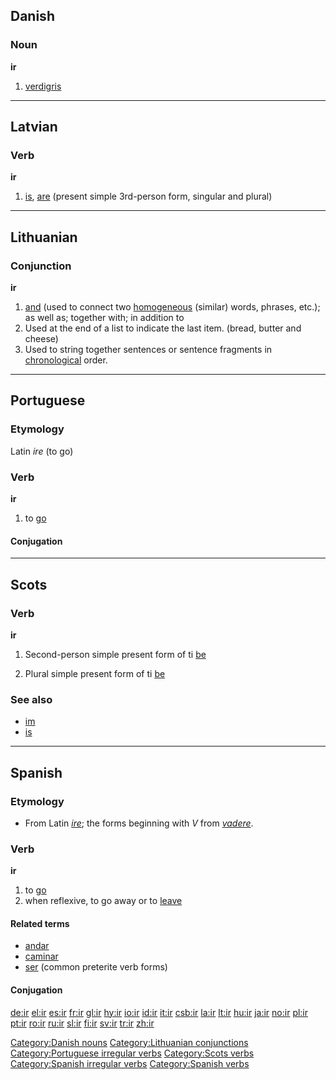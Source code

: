 {{see|Appendix:Variations of "ir"}}
==Danish==

===Noun===
'''ir'''

# [[verdigris]]

[[Category:Danish nouns]]

----

==Latvian==

===Verb===
'''ir'''

# [[is]], [[are]] (present simple 3rd-person form, singular and plural)

----

==Lithuanian==

===Conjunction===
'''ir'''

# [[and]] (used to connect two [[homogeneous]] (similar) words, phrases, etc.); as well as; together with; in addition to
# Used at the end of a list to indicate the last item. (bread, butter and cheese)
# Used to string together sentences or sentence fragments in [[chronological]] order.

[[Category:Lithuanian conjunctions]]

----

==Portuguese==

===Etymology===
Latin ''ire'' (to go)

===Verb===
'''ir'''

# to [[go]]

====Conjugation====
{{pt-conj-irregular | ir | indo | ido | vou | vais | vai | [[vamos]]/[[imos]] | ides | vão | ia | ias | ia | íamos | íeis | iam | fui | foste | foi | fomos | fostes | foram | fora | foras | fora | fôramos | fôreis | foram | irei | irás | irá | iremos | ireis | irão | iria | irias | iria | iríamos | iríeis | iriam | vá | vás | vá | vamos | vades | vão | fosse | fosses | fosse | fôssemos | fôsseis | fossem | for | fores | for | formos | fordes | forem | vai | vá | vamos | ide | vão | não vás | não vá | não vamos | não vades | não vão | ir | ires | ir | irmos | irdes | irem}}

[[Category:Portuguese irregular verbs]]

----

==Scots==

===Verb===
'''ir'''

# {{context|South Scots||lang=sco}} Second-person simple present form of ti [[be]]
# {{context|South Scots||lang=sco}} Plural simple present form of ti [[be]]

===See also===
* [[im]]
* [[is]]

[[Category:Scots verbs]]

----

==Spanish==

===Etymology===
* From Latin ''[[ire]]''; the forms beginning with ''V'' from ''[[vadere]]''.

===Verb===
'''ir'''

# to [[go]]
# when reflexive, to go away or to [[leave]]

====Related terms====
* [[andar]]
* [[caminar]]
* [[ser]] (common preterite verb forms)

====Conjugation====
{{es-conj-ir (ir)}}

[[Category:Spanish irregular verbs]]
[[Category:Spanish verbs]]

[[de:ir]]
[[el:ir]]
[[es:ir]]
[[fr:ir]]
[[gl:ir]]
[[hy:ir]]
[[io:ir]]
[[id:ir]]
[[it:ir]]
[[csb:ir]]
[[la:ir]]
[[lt:ir]]
[[hu:ir]]
[[ja:ir]]
[[no:ir]]
[[pl:ir]]
[[pt:ir]]
[[ro:ir]]
[[ru:ir]]
[[sl:ir]]
[[fi:ir]]
[[sv:ir]]
[[tr:ir]]
[[zh:ir]]